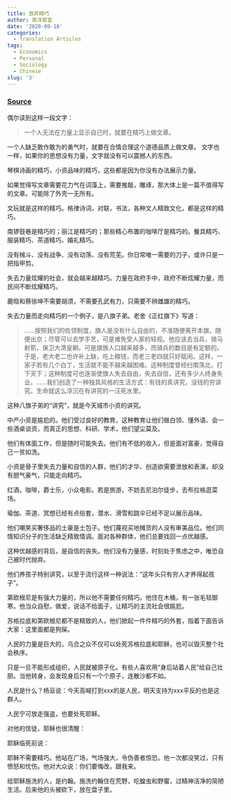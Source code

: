 ```yaml
---
title: 放弃精巧
author: 南洋首富
date: '2020-09-18'
categories:
  - Translation Articles
tags:
  - Economics
  - Personal
  - Sociology
  - Chinese
slug: '3'
---
```


### [Source](https://mp.weixin.qq.com/s?__biz=MzU2NTgwOTE0MQ==&mid=2247484632&idx=1&sn=aebb7e0307abf23b6c03d44d3459c12b&chksm=fcb75e42cbc0d754be1cc434d2cb6af714e5e715c32de1519e87e90cf57fed8238804494c9a1&scene=21#wechat_redirect)

偶尔读到这样一段文字：

>一个人无法在力量上显示自己时，就要在精巧上做文章。

一个人缺乏敢作敢为的勇气时，就要在合情合理这个道德品质上做文章。
文字也一样，如果你的思想没有力量，文字就没有可以震撼人的东西。

琴棋诗画的精巧，小资品味的精巧，这些都是因为你没有办法展示力量。

如果觉得写文章需要花力气在词藻上，需要推敲，雕琢，那大体上是一篇不值得写的文章。可能除了外壳一无所有。

文玩就是这样的精巧。格律诗词，对联，书法，各种文人精致文化，都是这样的精巧。

南锣鼓巷是精巧的；丽江是精巧的；那些精心布置的咖啡厅是精巧的。餐具精巧、服装精巧、茶道精巧、婚礼精巧。

没有械斗、没有战争、没有动荡、没有荒芜。你日常唯一需要的刀子，或许只是一把指甲剪。

失去力量炫耀的社会，就会越来越精巧。力量在政府手中，政府不断炫耀力量，而民间不断炫耀精巧。

鹿晗和蔡徐坤不需要胡须，不需要孔武有力，只需要不辨雌雄的精巧。

失去力量而走向精巧的一个例子，是八旗子弟。老舍《正红旗下》写道：

>……按照我们的佐领制度，旗人是没有什么自由的，不准随便离开本旗，随便出京；尽管可以去学手艺，可是难免受人家的轻视。他应该去当兵，骑马射箭，保卫大清皇朝。可是旗族人口越来越多，而骑兵的数目是有定额的。于是，老大老二也许补上缺，吃上粮钱，而老三老四就只好赋闲。这样，一家子若有几个白丁，生活就不能不越来越困难。这种制度曾经扫南荡北，打下天下；这种制度可也逐渐使旗人失去自由，失去自信，还有多少人终身失业。……我们创造了一种独具风格的生活方式：有钱的真讲究，没钱的穷讲究。生命就这么浮沉在有讲究的一汪死水里。

这种八旗子弟的“讲究”，就是今天城市小资的讲究。

中产小资是尴尬的。他们受过良好的教育，这种教育让他们做白领、懂外语、会一些酒桌谈资，而真正的思想、科研、学术，他们望尘莫及。

他们有体面工作，但是随时可能失去。他们有不低的收入，但是面对富豪，觉得自己一贫如洗。

小资是骨子里失去力量和自信的人群，他们的才华、创造欲需要泄放和表演，却没有胆气豪气，只能走向精巧。


红酒，咖啡，爵士乐，小众电影。若是旅游，不妨去尼泊尔徒步，去布拉格逛菜场。


瑜伽、茶道、冥想已经有点俗套，潜水、滑雪和跳伞已经不足以展示品味。

他们嘲笑买奢侈品的土豪是土包子。他们蔑视买地摊货的人没有审美品位。他们同情知识分子的生活缺乏精致情调。面对各种群体，他们总要找回一点优越感。

这种优越感的背后，是自信的丧失。他们没有力量感，时刻处于焦虑之中，唯恐自己被时代抛弃。

他们养孩子特别讲究，以至于流行这样一种说法：“这年头只有穷人才养得起孩子”。


第欧根尼是有强大力量的，所以他不需要任何精巧。他住在木桶，有一张毛毯御寒。他当众自慰，做爱，说话不给面子，让精巧的主流社会很尴尬。

苏格拉底和第欧根尼都不是精致的人，他们掀起一件件精巧的外套，指着下面告诉大家：这里面都是狗屎。

人民的力量是巨大的，乌合之众不仅可以处死苏格拉底和耶稣，也可以毁灭整个社会秩序。

只是一旦不能形成组织，人民就被原子化。有些人喜欢用“身后站着人民”给自己壮胆。当他转身，会发现身后只有一个个原子，连散沙都不如。

人民是什么？杨亘说：今天高喊打到xxx的是人民，明天支持为xxx平反的也是这群人。

人民宁可放走强盗，也要处死耶稣。

对他的信徒，耶稣也很清醒：

耶稣临死前说：



耶稣不需要精巧。他站在广场，气场强大，令伪善者惊恐。他一次都没笑过，只有愤怒和忧伤。他对大众说：你们要悔改，跟我来。

给耶稣施洗的人，是约翰。施洗约翰住在荒野，吃蝗虫和野蜜，过精神洁净的简陋生活。后来他的头被砍下，放在盘子里。



